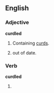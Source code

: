 ==English==

===Adjective===
'''curdled'''

# Containing [[curd]]s.
# {{rfv-sense}} out of date.

===Verb===
'''curdled'''

# {{past of|[[curdle]]}}